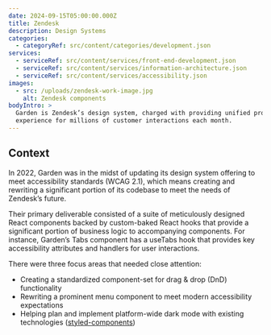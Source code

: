 ```yaml
---
date: 2024-09-15T05:00:00.000Z
title: Zendesk
description: Design Systems
categories:
  - categoryRef: src/content/categories/development.json
services:
  - serviceRef: src/content/services/front-end-development.json
  - serviceRef: src/content/services/information-architecture.json
  - serviceRef: src/content/services/accessibility.json
images:
  - src: /uploads/zendesk-work-image.jpg
    alt: Zendesk components
bodyIntro: >
  Garden is Zendesk’s design system, charged with providing unified product
  experience for millions of customer interactions each month.
---
```


## Context

In 2022, Garden was in the midst of updating its design system offering to meet accessibility standards (WCAG 2.1), which means creating and rewriting a significant portion of its codebase to meet the needs of Zendesk’s future.

Their primary deliverable consisted of a suite of meticulously designed React components backed by custom-baked React hooks that provide a significant portion of business logic to accompanying components. For instance, Garden’s Tabs component has a useTabs hook that provides key accessibility attributes and handlers for user interactions.

There were three focus areas that needed close attention:

* Creating a standardized component-set for drag & drop (DnD) functionality
* Rewriting a prominent menu component to meet modern accessibility expectations
* Helping plan and implement platform-wide dark mode with existing technologies ([styled-components](https://styled-components.com/))
